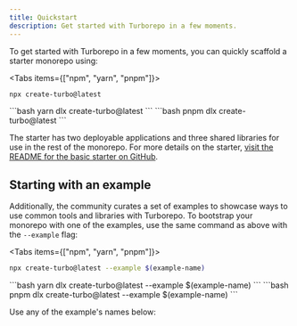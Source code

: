 ```yaml
---
title: Quickstart
description: Get started with Turborepo in a few moments.
---
```



To get started with Turborepo in a few moments, you can quickly scaffold a starter monorepo using:

<Tabs items={["npm", "yarn", "pnpm"]}>
<Tab value="npm">
```bash
npx create-turbo@latest
```

</Tab>

<Tab value="yarn">
```bash
yarn dlx create-turbo@latest
```

</Tab>

<Tab value="pnpm">
```bash
pnpm dlx create-turbo@latest
```

</Tab>

</Tabs>

The starter has two deployable applications and three shared libraries for use in the rest of the monorepo. For more details on the starter, [visit the README for the basic starter on GitHub](https://github.com/vercel/turbo/tree/main/examples/basic).

## Starting with an example

Additionally, the community curates a set of examples to showcase ways to use common tools and libraries with Turborepo. To bootstrap your monorepo with one of the examples, use the same command as above with the `--example` flag:

<Tabs items={["npm", "yarn", "pnpm"]}>
<Tab value="npm">
```bash
npx create-turbo@latest --example $(example-name)
```

</Tab>

<Tab value="yarn">
```bash
yarn dlx create-turbo@latest --example $(example-name)
```

</Tab>

<Tab value="pnpm">
```bash
pnpm dlx create-turbo@latest --example $(example-name)
```

</Tab>

</Tabs>

Use any of the example's names below:

<ExamplesTable />
